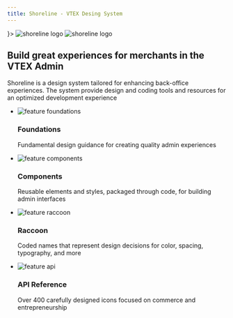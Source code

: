 ```yaml
---
title: Shoreline - VTEX Desing System
---
```



<section className={heroContainer}>
  <article className={hero}>
    <NoSSR fallback={<div />}>
      <LightMode>
        <img src='/assets/landing-logo.png' alt="shoreline logo" suppressHydrationWarning />
      </LightMode>
      <DarkMode>
        <img src='/assets/landing-logo-dark.png' alt="shoreline logo" suppressHydrationWarning />
      </DarkMode>
    </NoSSR>
    <div>  
      <h2>Build great experiences for merchants in the VTEX Admin</h2>
      <p className={subtitle}>
        Shoreline is a design system tailored for enhancing back-office experiences. The system provide design and coding tools and resources for an optimized development experience
      </p>
    </div>
  </article>
</section>

<section className={featuresContainer}>
  <ul className={features}>
    <li>
      <Link href="/foundations">
        <article className={feature}>
          <div className={featureImageContainer}>
            <img src='assets/landing-foundations.png' alt="feature foundations" />
          </div>
          <div>
            <h3 className={title}>Foundations</h3>
            <p className={subtitle}>Fundamental design guidance for creating quality admin experiences</p>
          </div>
        </article>
      </Link>
    </li>
    <li>
      <Link href="/components/button/best-practices">
        <article className={feature}>
          <div className={featureImageContainer}>
            <img src='assets/landing-components.png' alt="feature components" />
          </div>
          <div>
            <h3 className={title}>Components</h3>
            <p className={subtitle}>Reusable elements and styles, packaged through code, for building admin interfaces</p>
          </div>
        </article>
      </Link>
    </li>
    <li>
      <Link href="/raccoon/getting-started">
        <article className={feature}>
          <div className={featureImageContainer}>
            <img src='assets/landing-raccoon.png' alt="feature raccoon" />
          </div>
          <div>
            <h3 className={title}>Raccoon</h3>
            <p className={subtitle}>Coded names that represent design decisions for color, spacing, typography, and more</p>
          </div>
        </article>
      </Link>
    </li>
    <li>
      <Link href="/api-reference/cli/introduction">
        <article className={feature}>
          <div className={featureImageContainer}>
            <img src='assets/landing-api-reference.png' alt="feature api" />
          </div>
          <div>
            <h3 className={title}>API Reference</h3>
            <p className={subtitle}>Over 400 carefully designed icons focused on commerce and entrepreneurship</p>
          </div>
        </article>
      </Link>
    </li>
  </ul>
</section>